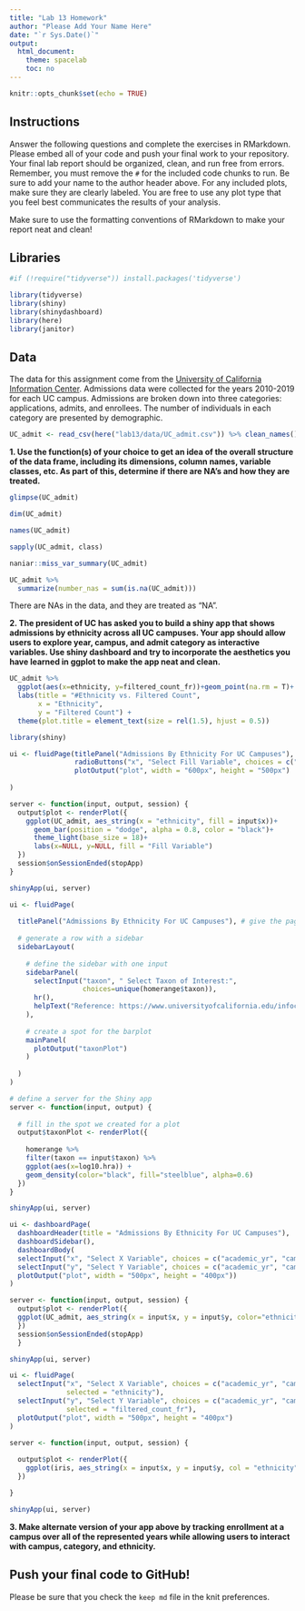 ```yaml
---
title: "Lab 13 Homework"
author: "Please Add Your Name Here"
date: "`r Sys.Date()`"
output:
  html_document:
    theme: spacelab
    toc: no
---
```


```r
knitr::opts_chunk$set(echo = TRUE)
```

## Instructions
Answer the following questions and complete the exercises in RMarkdown. Please embed all of your code and push your final work to your repository. Your final lab report should be organized, clean, and run free from errors. Remember, you must remove the `#` for the included code chunks to run. Be sure to add your name to the author header above. For any included plots, make sure they are clearly labeled. You are free to use any plot type that you feel best communicates the results of your analysis.  

Make sure to use the formatting conventions of RMarkdown to make your report neat and clean!  

## Libraries
```r
#if (!require("tidyverse")) install.packages('tidyverse')
```

```r
library(tidyverse)
library(shiny)
library(shinydashboard)
library(here)
library(janitor)
```

## Data
The data for this assignment come from the [University of California Information Center](https://www.universityofcalifornia.edu/infocenter). Admissions data were collected for the years 2010-2019 for each UC campus. Admissions are broken down into three categories: applications, admits, and enrollees. The number of individuals in each category are presented by demographic.  

```r
UC_admit <- read_csv(here("lab13/data/UC_admit.csv")) %>% clean_names()
```


**1. Use the function(s) of your choice to get an idea of the overall structure of the data frame, including its dimensions, column names, variable classes, etc. As part of this, determine if there are NA's and how they are treated.**  

```r
glimpse(UC_admit)
```
```r
dim(UC_admit)
```
```r
names(UC_admit)
```

```r
sapply(UC_admit, class)
```
```r
naniar::miss_var_summary(UC_admit)
```
```r
UC_admit %>% 
  summarize(number_nas = sum(is.na(UC_admit)))
```
There are NAs in the data, and they are treated as "NA".   


**2. The president of UC has asked you to build a shiny app that shows admissions by ethnicity across all UC campuses. Your app should allow users to explore year, campus, and admit category as interactive variables. Use shiny dashboard and try to incorporate the aesthetics you have learned in ggplot to make the app neat and clean.**

```r
UC_admit %>%
  ggplot(aes(x=ethnicity, y=filtered_count_fr))+geom_point(na.rm = T)+
  labs(title = "#Ethnicity vs. Filtered Count",
       x = "Ethnicity",
       y = "Filtered Count") +
  theme(plot.title = element_text(size = rel(1.5), hjust = 0.5))
```


```r
library(shiny)

ui <- fluidPage(titlePanel("Admissions By Ethnicity For UC Campuses"), 
                radioButtons("x", "Select Fill Variable", choices = c("ethnicity", "filtered_count_fr", "campus"), selected = "ethnicity"),
                plotOutput("plot", width = "600px", height = "500px")
  
)

server <- function(input, output, session) {
  output$plot <- renderPlot({
    ggplot(UC_admit, aes_string(x = "ethnicity", fill = input$x))+
      geom_bar(position = "dodge", alpha = 0.8, color = "black")+
      theme_light(base_size = 18)+
      labs(x=NULL, y=NULL, fill = "Fill Variable")
  })
  session$onSessionEnded(stopApp)
}

shinyApp(ui, server)
```

```r
ui <- fluidPage(    
  
  titlePanel("Admissions By Ethnicity For UC Campuses"), # give the page a title
  
  # generate a row with a sidebar
  sidebarLayout(      
    
    # define the sidebar with one input
    sidebarPanel(
      selectInput("taxon", " Select Taxon of Interest:", 
                  choices=unique(homerange$taxon)),
      hr(),
      helpText("Reference: https://www.universityofcalifornia.edu/infocenter") #This references where data came from
    ),
    
    # create a spot for the barplot
    mainPanel(
      plotOutput("taxonPlot")  
    )
    
  )
)

# define a server for the Shiny app
server <- function(input, output) {
  
  # fill in the spot we created for a plot
  output$taxonPlot <- renderPlot({
    
    homerange %>% 
    filter(taxon == input$taxon) %>% 
    ggplot(aes(x=log10.hra)) + 
    geom_density(color="black", fill="steelblue", alpha=0.6)
  })
}

shinyApp(ui, server)
```

```r
ui <- dashboardPage(
  dashboardHeader(title = "Admissions By Ethnicity For UC Campuses"),
  dashboardSidebar(),
  dashboardBody(
  selectInput("x", "Select X Variable", choices = c("academic_yr", "campus", "category", "ethnicity", "filtered_count_fr"), selected = "ethnicity"),
  selectInput("y", "Select Y Variable", choices = c("academic_yr", "campus", "category", "ethnicity", "filtered_count_fr"), selected = "filtered_count_fr"),
  plotOutput("plot", width = "500px", height = "400px"))
)

server <- function(input, output, session) { 
  output$plot <- renderPlot({
  ggplot(UC_admit, aes_string(x = input$x, y = input$y, color="ethnicity")) + geom_point() + theme_light()+ theme(axis.text.x = element_text(angle = 60, hjust = 1))
  })
  session$onSessionEnded(stopApp)
  }

shinyApp(ui, server)
```

```r
ui <- fluidPage(
  selectInput("x", "Select X Variable", choices = c("academic_yr", "campus", "category", "ethnicity", "filtered_count_fr"), 
              selected = "ethnicity"),
  selectInput("y", "Select Y Variable", choices = c("academic_yr", "campus", "category", "ethnicity", "filtered_count_fr"),
              selected = "filtered_count_fr"),
  plotOutput("plot", width = "500px", height = "400px")
)

server <- function(input, output, session) {
  
  output$plot <- renderPlot({
    ggplot(iris, aes_string(x = input$x, y = input$y, col = "ethnicity")) + geom_point() + theme_light(base_size = 18)
  })

}

shinyApp(ui, server)
```


**3. Make alternate version of your app above by tracking enrollment at a campus over all of the represented years while allowing users to interact with campus, category, and ethnicity.**


## Push your final code to GitHub!
Please be sure that you check the `keep md` file in the knit preferences. 